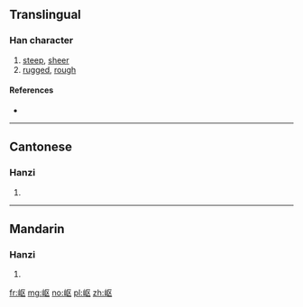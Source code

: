 {{also|嶇}}
==Translingual==

===Han character===
{{Han char|rn=46|rad=山|as=04|sn=7|four=|canj=山尸大 (USK)|ids=⿰[[山]][[区]]}}

# [[steep]], [[sheer]]
# [[rugged]], [[rough]]

====References====
* {{Han ref|kx=0308.331|hdz=10762.140|uh=5C96|ud=23702}}

----

==Cantonese==

===Hanzi===
{{yue-hanzi|jyut=[[keoi1]]|y=keui1|tra=嶇}}

# {{defn|lang=yue|sort=山04}}

----

==Mandarin==

===Hanzi===
{{cmn-hanzi|tra=嶇|pin=[[qū]] ([[qu1]])|wg=ch'ü<sup>1</sup>}}

# {{defn|lang=cmn|sort=山04}}

[[fr:岖]]
[[mg:岖]]
[[no:岖]]
[[pl:岖]]
[[zh:岖]]